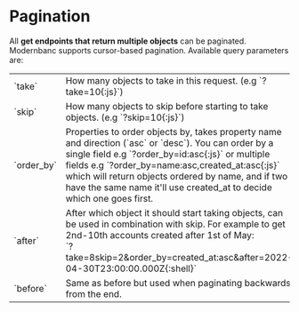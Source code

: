 
# Pagination

All **get endpoints that return multiple objects** can be paginated. Modernbanc supports cursor-based pagination. Available query parameters are:

<Table inner_border="all" responsive_cell>
<tbody>
    <tr key="0">
        <td>`take`</td><td>How many objects to take in this request. (e.g `?take=10{:js}`)</td>
    </tr>
    <tr key="1">
        <td>`skip`</td><td>How many objects to skip before starting to take objects. (e.g `?skip=10{:js}`)</td>
    </tr>
    <tr key="2">
        <td>`order_by`</td><td>Properties to order objects by, takes property name and direction (`asc` or `desc`). You can order by a single field e.g `?order_by=id:asc{:js}`
  or multiple fields e.g `?order_by=name:asc,created_at:asc{:js}` which will return objects ordered by name, and if two have the same name it'll use created_at to decide which one goes first.</td>
    </tr>
        <tr key="1">
        <td>`after`</td><td>After which object it should start taking objects, can be used in combination with skip. For example to get 2nd-10th accounts created after 1st of May:<br/>`?take=8skip=2&order_by=created_at:asc&after=2022-04-30T23:00:00.000Z{:shell}`</td>
    </tr>
        <tr key="1">
        <td>`before`</td><td>Same as before but used when paginating backwards from the end.</td>
    </tr>
</tbody>
</Table>
